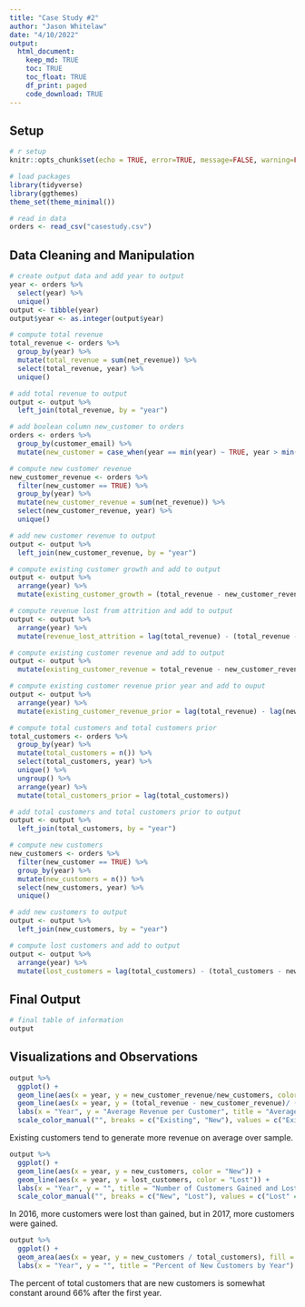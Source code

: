 ```yaml
---
title: "Case Study #2"
author: "Jason Whitelaw"
date: "4/10/2022"
output: 
  html_document:
    keep_md: TRUE
    toc: TRUE
    toc_float: TRUE
    df_print: paged
    code_download: TRUE
---
```


## Setup

```r
# r setup
knitr::opts_chunk$set(echo = TRUE, error=TRUE, message=FALSE, warning=FALSE)
```

```r
# load packages
library(tidyverse)
library(ggthemes)
theme_set(theme_minimal())
```

```r
# read in data
orders <- read_csv("casestudy.csv")
```

## Data Cleaning and Manipulation

```r
# create output data and add year to output
year <- orders %>%
  select(year) %>%
  unique()
output <- tibble(year)
output$year <- as.integer(output$year)
```

```r
# compute total revenue
total_revenue <- orders %>%
  group_by(year) %>%
  mutate(total_revenue = sum(net_revenue)) %>%
  select(total_revenue, year) %>%
  unique()
```

```r
# add total revenue to output
output <- output %>%
  left_join(total_revenue, by = "year")
```

```r
# add boolean column new_customer to orders
orders <- orders %>%
  group_by(customer_email) %>%
  mutate(new_customer = case_when(year == min(year) ~ TRUE, year > min(year) ~ FALSE))
```

```r
# compute new customer revenue
new_customer_revenue <- orders %>%
  filter(new_customer == TRUE) %>%
  group_by(year) %>%
  mutate(new_customer_revenue = sum(net_revenue)) %>%
  select(new_customer_revenue, year) %>%
  unique()
```

```r
# add new customer revenue to output
output <- output %>%
  left_join(new_customer_revenue, by = "year")
```

```r
# compute existing customer growth and add to output
output <- output %>%
  arrange(year) %>%
  mutate(existing_customer_growth = (total_revenue - new_customer_revenue) - (lag(total_revenue) - lag(new_customer_revenue)))
```

```r
# compute revenue lost from attrition and add to output
output <- output %>%
  arrange(year) %>%
  mutate(revenue_lost_attrition = lag(total_revenue) - (total_revenue - new_customer_revenue))
```

```r
# compute existing customer revenue and add to output
output <- output %>%
  mutate(existing_customer_revenue = total_revenue - new_customer_revenue)
```

```r
# compute existing customer revenue prior year and add to ouput
output <- output %>%
  arrange(year) %>%
  mutate(existing_customer_revenue_prior = lag(total_revenue) - lag(new_customer_revenue))
```

```r
# compute total customers and total customers prior
total_customers <- orders %>%
  group_by(year) %>%
  mutate(total_customers = n()) %>%
  select(total_customers, year) %>%
  unique() %>%
  ungroup() %>%
  arrange(year) %>%
  mutate(total_customers_prior = lag(total_customers))
```

```r
# add total customers and total customers prior to output
output <- output %>%
  left_join(total_customers, by = "year")
```

```r
# compute new customers
new_customers <- orders %>%
  filter(new_customer == TRUE) %>%
  group_by(year) %>%
  mutate(new_customers = n()) %>%
  select(new_customers, year) %>%
  unique()
```

```r
# add new customers to output
output <- output %>%
  left_join(new_customers, by = "year")
```

```r
# compute lost customers and add to output
output <- output %>%
  arrange(year) %>%
  mutate(lost_customers = lag(total_customers) - (total_customers - new_customers))
```

## Final Output

```r
# final table of information
output
```

## Visualizations and Observations

```r
output %>%
  ggplot() +
  geom_line(aes(x = year, y = new_customer_revenue/new_customers, color = "New")) +
  geom_line(aes(x = year, y = (total_revenue - new_customer_revenue)/ (total_customers - new_customers), , color = "Existing")) +
  labs(x = "Year", y = "Average Revenue per Customer", title = "Average Revenue for New and Existing Customers") +
  scale_color_manual("", breaks = c("Existing", "New"), values = c("Existing" = "red", "New" = "blue"))
```

Existing customers tend to generate more revenue on average over sample.

```r
output %>%
  ggplot() +
  geom_line(aes(x = year, y = new_customers, color = "New")) +
  geom_line(aes(x = year, y = lost_customers, color = "Lost")) +
  labs(x = "Year", y = "", title = "Number of Customers Gained and Lost per Year") +
  scale_color_manual("", breaks = c("New", "Lost"), values = c("Lost" = "blue", "New" = "orange"))
```

In 2016, more customers were lost than gained, but in 2017, more customers were gained.

```r
output %>%
  ggplot() +
  geom_area(aes(x = year, y = new_customers / total_customers), fill = "green", alpha = .5) +
  labs(x = "Year", y = "", title = "Percent of New Customers by Year")
```

The percent of total customers that are new customers is somewhat constant around 66% after the first year.
